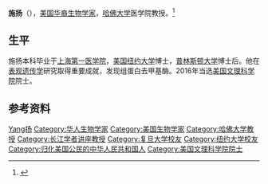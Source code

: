 {{Otheruses|施扬 (游泳运动员)}}
'''施扬'''（{{bd|1960年|3月|||catIdx=S施}}），[[美国华裔|美国华裔]][[生物学家|生物学家]]，[[哈佛大学|哈佛大学]]医学院教授。<ref>{{Cite web|title=新科美国院士、哈佛教授施扬：兴趣追求与人生选择|url=http://china.caixin.com/2016-05-23/100946428.html|accessdate=2019-08-12|work=china.caixin.com|archive-date=2020-05-12|archive-url=https://web.archive.org/web/20200512032744/http://china.caixin.com/2016-05-23/100946428.html|dead-url=no}}</ref>

== 生平 ==
施扬本科毕业于[[上海第一医学院|上海第一医学院]]，[[美国|美国]][[纽约大学|纽约大学]]博士，[[普林斯顿大学|普林斯顿大学]]博士后。他在[[表观遗传学|表观遗传学]]研究取得重要成就，发现组蛋白去甲基酶。2016年当选[[美国文理科学院|美国文理科学院]]院士。

== 参考资料 ==
{{reflist}}

{{Biologist-stub}}

{{Authority control}}
{{DEFAULTSORT:Shi施}}
[[Category:施姓|Yang扬]]
[[Category:华人生物学家|Category:华人生物学家]]
[[Category:美国生物学家|Category:美国生物学家]]
[[Category:哈佛大学教授|Category:哈佛大学教授]]
[[Category:长江学者讲座教授|Category:长江学者讲座教授]]
[[Category:复旦大学校友|Category:复旦大学校友]]
[[Category:纽约大学校友|Category:纽约大学校友]]
[[Category:归化美国公民的中华人民共和国人|Category:归化美国公民的中华人民共和国人]]
[[Category:美国文理科学院院士|Category:美国文理科学院院士]]